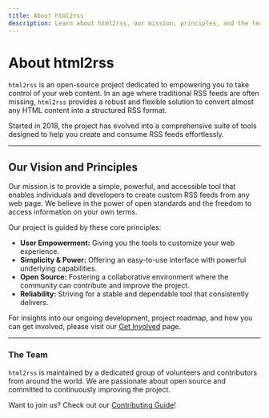 ```yaml
---
title: About html2rss
description: Learn about html2rss, our mission, principles, and the team behind this open-source project.
---
```


# About html2rss

`html2rss` is an open-source project dedicated to empowering you to take control of your web content. In an age where traditional RSS feeds are often missing, `html2rss` provides a robust and flexible solution to convert almost any HTML content into a structured RSS format.

Started in 2018, the project has evolved into a comprehensive suite of tools designed to help you create and consume RSS feeds effortlessly.

---

## Our Vision and Principles

Our mission is to provide a simple, powerful, and accessible tool that enables individuals and developers to create custom RSS feeds from any web page. We believe in the power of open standards and the freedom to access information on your own terms.

Our project is guided by these core principles:

- **User Empowerment:** Giving you the tools to customize your web experience.
- **Simplicity & Power:** Offering an easy-to-use interface with powerful underlying capabilities.
- **Open Source:** Fostering a collaborative environment where the community can contribute and improve the project.
- **Reliability:** Striving for a stable and dependable tool that consistently delivers.

For insights into our ongoing development, project roadmap, and how you can get involved, please visit our [Get Involved](/get-involved/) page.

---

### The Team

`html2rss` is maintained by a dedicated group of volunteers and contributors from around the world. We are passionate about open source and committed to continuously improving the project.

Want to join us? Check out our [Contributing Guide](/get-involved/contributing/)!
